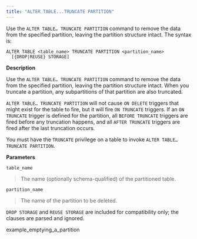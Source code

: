 ```yaml
---
title: "ALTER TABLE...TRUNCATE PARTITION"
---
```


<div id="alter_table_truncate_partition" class="registered_link"></div>


Use the `ALTER TABLE… TRUNCATE PARTITION` command to remove the data from the specified partition, leaving the partition structure intact. The syntax is:

``` text
ALTER TABLE <table_name> TRUNCATE PARTITION <partition_name>
  [{DROP|REUSE} STORAGE]
```

**Description**

Use the `ALTER TABLE… TRUNCATE PARTITION` command to remove the data from the specified partition, leaving the partition structure intact. When you truncate a partition, any subpartitions of that partition are also truncated.

`ALTER TABLE… TRUNCATE PARTITION` will not cause `ON DELETE` triggers that might exist for the table to fire, but it will fire `ON TRUNCATE` triggers. If an `ON TRUNCATE` trigger is defined for the partition, all `BEFORE TRUNCATE` triggers are fired before any truncation happens, and all `AFTER TRUNCATE` triggers are fired after the last truncation occurs.

You must have the `TRUNCATE` privilege on a table to invoke `ALTER TABLE… TRUNCATE PARTITION`.

**Parameters**

`table_name`

> The name (optionally schema-qualified) of the partitioned table.

`partition_name`

> The name of the partition to be deleted.

`DROP STORAGE` and `REUSE STORAGE` are included for compatibility only; the clauses are parsed and ignored.

<div class="toctree" maxdepth="3">

example\_emptying\_a\_partition

</div>
